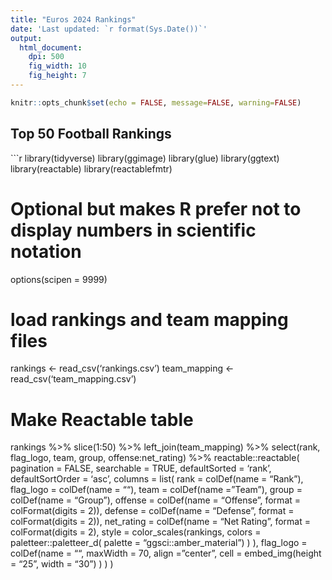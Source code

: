 ```yaml
---
title: "Euros 2024 Rankings"
date: 'Last updated: `r format(Sys.Date())`'
output:
  html_document:
    dpi: 500
    fig_width: 10
    fig_height: 7
---
```



```r
knitr::opts_chunk$set(echo = FALSE, message=FALSE, warning=FALSE)
```

## Top 50 Football Rankings

```r

library(tidyverse)
library(ggimage)
library(glue)
library(ggtext)
library(reactable)
library(reactablefmtr)


# Optional but makes R prefer not to display numbers in scientific notation
options(scipen = 9999)

# load rankings and team mapping files
rankings <- read_csv('rankings.csv')
team_mapping <- read_csv('team_mapping.csv')



# Make Reactable table
rankings %>%
  slice(1:50) %>%
  left_join(team_mapping) %>%
  select(rank, flag_logo, team, group, offense:net_rating) %>%
  reactable::reactable(
    pagination = FALSE,
    searchable = TRUE,
    defaultSorted = 'rank',
    defaultSortOrder = 'asc',
    columns = list(
      rank = colDef(name = "Rank"),
      flag_logo = colDef(name = ""),
      team = colDef(name = "Team"),
      group = colDef(name = "Group"),
      offense = colDef(name = "Offense",
                       format =  colFormat(digits = 2)),
      defense = colDef(name = "Defense",
                       format =  colFormat(digits = 2)),
      net_rating = colDef(name = "Net Rating",
                          format =  colFormat(digits = 2),
                          style = color_scales(rankings, colors = paletteer::paletteer_d(
                                         palette = "ggsci::amber_material")
                                         )
        ),
      flag_logo = colDef(name = "",
                         maxWidth = 70,
                         align = "center",
                         cell = embed_img(height = "25", width = "30")
                      )
      )
    )
